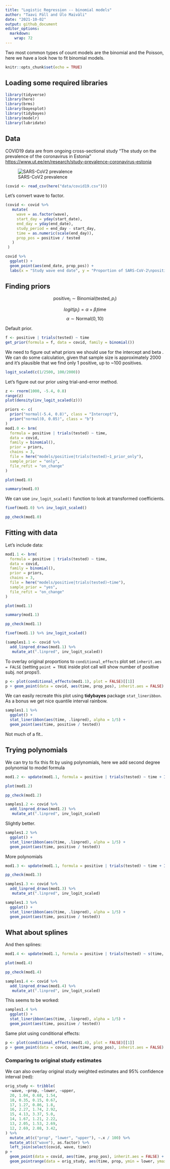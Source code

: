 ```yaml
---
title: "Logistic Regression -- binomial models"
author: "Taavi Päll and Ülo Maiväli"
date: "2021-10-02"
output: github_document
editor_options: 
  markdown: 
    wrap: 72
---
```


Two most common types of count models are the binomial and the Poisson, here we have a look how to fit binomial models.

```r
knitr::opts_chunk$set(echo = TRUE)
```

## Loading some required libraries

```r
library(tidyverse)
library(here)
library(brms)
library(bayesplot)
library(tidybayes)
library(modelr)
library(lubridate)
```


## Data

COVID19 data are from ongoing cross-sectional study "The study on the prevalence of the coronavirus in Estonia" <https://www.ut.ee/en/research/study-prevalence-coronavirus-estonia>


![SARS-CoV2 prevalence](https://www.ut.ee/sites/default/files/www_ut/teadus/seirelaine-tulemused-muudetud-jrejest.png)


```r
(covid <- read_csv(here("data/covid19.csv")))
```

Let's convert wave to factor.
```r
(covid <- covid %>% 
   mutate(
     wave = as.factor(wave),
     start_day = yday(start_date),
     end_day = yday(end_date),
     study_period = end_day - start_day,
     time = as.numeric(scale(end_day)),
     prop_pos = positive / tested
   )
 )
```



```r
covid %>% 
  ggplot() +
  geom_point(aes(end_date, prop_pos)) +
  labs(x = "Study wave end date", y = "Proportion of SARS-CoV-2\npositive individuals")
```

## Finding priors

$$\text{positive}_i \sim \text{Binomial}(\text{tested}, p_i)$$

$$logit(p_i) = \alpha + \beta_i\text{time}$$
$$\alpha \sim \text{Normal}(0, 10)$$

Default prior.
```r
f <- positive | trials(tested) ~ time
get_prior(formula = f, data = covid, family = binomial())
```


We need to figure out what priors we should use for the intercept and beta
.
We can do some calculation, given that sample size is approximately 2000 and 
it's plausible that we find only 1 positive, up to ~100 positives.
```r
logit_scaled(c(1/2500, 100/2000))
```

Let's figure out our prior using trial-and-error method.
```r
z <- rnorm(1000, -5.4, 0.8)
range(z)
plot(density(inv_logit_scaled(z)))
```


```r
priors <- c(
  prior("normal(-5.4, 0.8)", class = "Intercept"),
  prior("normal(0, 0.05)", class = "b")
)
mod1.0 <- brm(
  formula = positive | trials(tested) ~ time,
  data = covid,
  family = binomial(),
  prior = priors,
  chains = 3,
  file = here("models/positive|trials(tested)~1_prior_only"),
  sample_prior = "only",
  file_refit = "on_change"
)
```


```r
plot(mod1.0)
```


```r
summary(mod1.0)
```

We can use `inv_logit_scaled()` function to look at transformed coefficients.

```r
fixef(mod1.0) %>% inv_logit_scaled()
```

```r
pp_check(mod1.0)
```


## Fitting with data

Let's include data:
```r
mod1.1 <- brm(
  formula = positive | trials(tested) ~ time,
  data = covid,
  family = binomial(),
  prior = priors,
  chains = 3,
  file = here("models/positive|trials(tested)~time"),
  sample_prior = "yes",
  file_refit = "on_change"
)
```


```r
plot(mod1.1)
```


```r
summary(mod1.1)
```

```r
pp_check(mod1.1)
```

```r
fixef(mod1.1) %>% inv_logit_scaled()
```
 
```r
(samples1.1 <- covid %>% 
  add_linpred_draws(mod1.1) %>% 
   mutate_at(".linpred", inv_logit_scaled))
```

To overlay original proportions to `conditional_effects` plot set
`inherit.aes = FALSE` (setting `point = TRUE` inside plot call will show number of positive subj. not props!).
```r
p <- plot(conditional_effects(mod1.1), plot = FALSE)[[1]]
p + geom_point(data = covid, aes(time, prop_pos), inherit.aes = FALSE)
```

We can easily recreate this plot using **tidybayes** package `stat_lineribbon`.
As a bonus we get nice quantile interval rainbow.
```r
samples1.1 %>% 
  ggplot() +
  stat_lineribbon(aes(time, .linpred), alpha = 1/5) +
  geom_point(aes(time, positive / tested))
```

Not much of a fit..

## Trying polynomials

We can try to fix this fit by using polynomials, here we add second degree 
polynomial to model formula
```r
mod1.2 <- update(mod1.1, formula = positive | trials(tested) ~ time + I(time^2))
```

```r
plot(mod1.2)
```

```r
pp_check(mod1.2)
```

```r
samples1.2 <- covid %>% 
  add_linpred_draws(mod1.2) %>% 
   mutate_at(".linpred", inv_logit_scaled)
```

Slightly better.
```r
samples1.2 %>% 
  ggplot() +
  stat_lineribbon(aes(time, .linpred), alpha = 1/5) +
  geom_point(aes(time, positive / tested))
```

More polynomials
```r
mod1.3 <- update(mod1.1, formula = positive | trials(tested) ~ time + I(time^2) + I(time^3) + I(time^4) + I(time^5) + I(time^6))
```


```r
pp_check(mod1.3)
```


```r
samples1.3 <- covid %>% 
  add_linpred_draws(mod1.3) %>% 
   mutate_at(".linpred", inv_logit_scaled)
```


```r
samples1.3 %>% 
  ggplot() +
  stat_lineribbon(aes(time, .linpred), alpha = 1/5) +
  geom_point(aes(time, positive / tested))
```

## What about splines

And then splines:
```r
mod1.4 <- update(mod1.1, formula = positive | trials(tested) ~ s(time, k = 6))
```

```r
plot(mod1.4)
```


```r
pp_check(mod1.4)
```


```r
samples1.4 <- covid %>% 
  add_linpred_draws(mod1.4) %>% 
   mutate_at(".linpred", inv_logit_scaled)
```

This seems to be worked:
```r
samples1.4 %>% 
  ggplot() +
  stat_lineribbon(aes(time, .linpred), alpha = 1/5) +
  geom_point(aes(time, positive / tested))
```

Same plot using conditional effects:
```r
p <- plot(conditional_effects(mod1.4), plot = FALSE)[[1]]
p + geom_point(data = covid, aes(time, prop_pos), inherit.aes = FALSE)
```


### Comparing to original study estimates

We can also overlay original study weighted estimates and 95% confidence interval (red):
```r
orig_study <- tribble(
  ~wave, ~prop, ~lower, ~upper,
  20, 1.04, 0.68, 1.54,
  18, 0.35, 0.15, 0.67,
  17, 1.27, 0.86, 1.8,
  16, 2.27, 1.74, 2.92,
  15, 4.13, 3.37, 5.0,
  14, 1.67, 1.21, 2.22,
  13, 2.05, 1.53, 2.69,
  12, 2.69, 2.08, 3.42,
) %>% 
  mutate_at(c("prop", "lower", "upper"), ~.x / 100) %>% 
  mutate_at(c("wave"), as.factor) %>% 
  left_join(select(covid, wave, time))
p + 
  geom_point(data = covid, aes(time, prop_pos), inherit.aes = FALSE) +
  geom_pointrange(data = orig_study, aes(time, prop, ymin = lower, ymax = upper), inherit.aes = FALSE, alpha = 1/3, color = "red")
```

